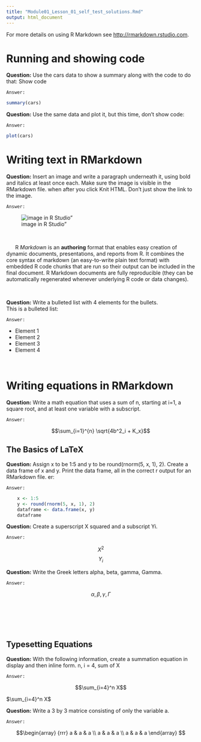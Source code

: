 ```yaml
---
title: "Module01_Lesson_01_self_test_solutions.Rmd"
output: html_document
---
```

For more details on using R Markdown see <http://rmarkdown.rstudio.com>.

# Running and showing code   

**Question:** Use the cars data to show a summary along with the code to do that: 
Show code 
``` 
Answer:
```

```r
summary(cars)
```

**Question:** Use the same data and plot it, but this time, don't show code:
``` 
Answer:
```

```r
plot(cars)
```


# Writing text in RMarkdown 

**Question:** Insert an image and write a paragraph underneath it, using bold and italics at least once each. Make sure the image is visible in the RMarkdown file.
when after you click Knit HTML. Don't just show the link to the image. 


``` 
Answer:
```



![image in R Studio"](http://54.88.34.236/YouTube/MachineLearning/M01/M01_A.png)


</br>

&nbsp;&nbsp;&nbsp;&nbsp;&nbsp; R *Markdown* is an **authoring** format that enables easy creation of dynamic documents, presentations, and reports from R. It combines the core syntax of markdown (an easy-to-write plain text format) with embedded R code chunks that are run so their output can be included in the final document. R Markdown documents are fully reproducible (they can be automatically regenerated whenever underlying R code or data changes).

</br>

**Question:** Write a bulleted list with 4 elements for the bullets.   
This is a bulleted list:  

``` 
Answer:
```
* Element 1
* Element 2
* Element 3
* Element 4

</br>

# Writing equations in RMarkdown 
**Question:** Write a math equation that uses a sum of n, starting at i=1, a square root, and at least one variable with a subscript. 
</br>


``` 
Answer:
```
$$\sum_{i=1}^{n} \sqrt{4b^2_i + K_x}$$


## The Basics of LaTeX
**Question:** Assign x to be 1:5 and y to be round(rnorm(5, x, 1), 2). Create a data frame of x and y. Print the data frame, all in the correct r output for an RMarkdown file. 
er: 

``` 
Answer:
```
``` r
    x <- 1:5
    y <- round(rnorm(5, x, 1), 2)
    dataframe <- data.frame(x, y)
    dataframe
```    


**Question:** Create a superscript X squared and a subscript Yi.


``` 
Answer:
```
$$X^2$$
$$Y_i$$

  
   

**Question:** Write the Greek letters alpha, beta, gamma, Gamma. 

``` 
Answer:
```
$$\alpha, \beta,  \gamma, \Gamma$$
  
```






```
  
  
  
## Typesetting Equations
**Question:** With the following information, create a summation equation in display and then inline form. 
n, i = 4, sum of X

``` 
Answer: 
```
$$\sum_{i=4}^n X$$

$\sum_{i=4}^n X$


**Question:** Write a 3 by 3 matrice consisting of only the variable a. 
``` 
Answer: 
```
$$\begin{array}
{rrr}
a & a & a \\
a & a & a \\
a & a & a
\end{array}
$$


















